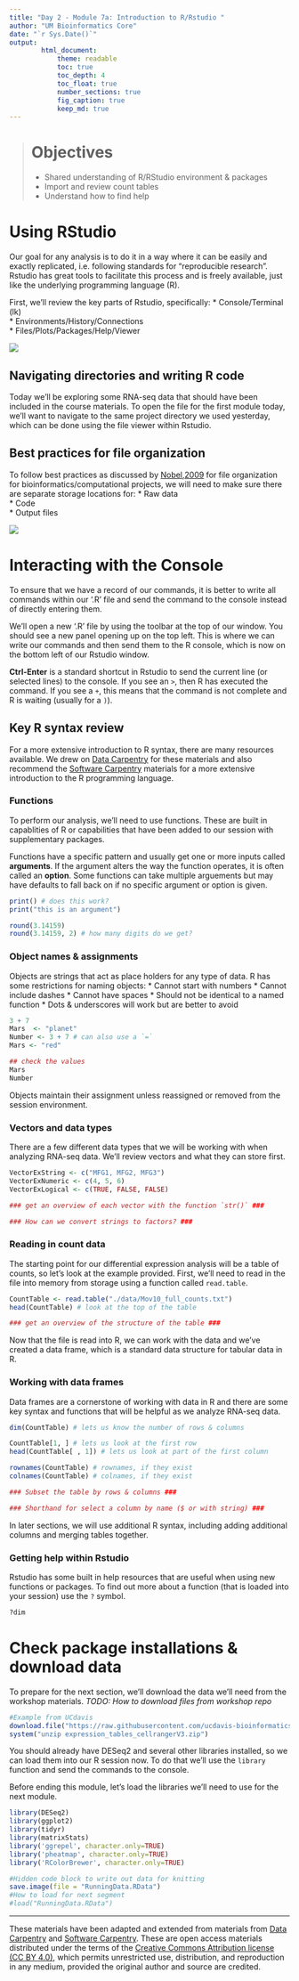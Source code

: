 ```yaml
---
title: "Day 2 - Module 7a: Introduction to R/Rstudio "
author: "UM Bioinformatics Core"
date: "`r Sys.Date()`"
output:
        html_document:
            theme: readable
            toc: true
            toc_depth: 4
            toc_float: true
            number_sections: true
            fig_caption: true
            keep_md: true
---
```


<!--- Allow the page to be wider --->
<style>
    body .main-container {
        max-width: 1200px;
    }
</style>
> # Objectives
> * Shared understanding of R/RStudio environment & packages
> * Import and review count tables
> * Understand how to find help

# Using RStudio

Our goal for any analysis is to do it in a way where it can be easily and exactly replicated, i.e. following standards for "reproducible research". Rstudio has great tools to facilitate this process and is freely available, just like the underlying programming language (R).

First, we'll review the key parts of Rstudio, specifically:
* Console/Terminal (lk)    
* Environments/History/Connections   
* Files/Plots/Packages/Help/Viewer   


![](./images/Rstudio_example.png)

## Navigating directories and writing R code

Today we'll be exploring some RNA-seq data that should have been included in the course materials. To open the file for the first module today, we'll want to navigate to the same project directory we used yesterday, which can be done using the file viewer within Rstudio.


## Best practices for file organization

To follow best practices as discussed by [Nobel,2009](https://journals.plos.org/ploscompbiol/article?id=10.1371/journal.pcbi.1000424) for file organization for bioinformatics/computational projects, we will need to make sure there are separate storage locations for:
* Raw data   
* Code    
* Output files   


![](./images/Noble2009_dataprojects.png)

# Interacting with the Console

To ensure that we have a record of our commands, it is better to write all commands within our '.R' file and send the command to the console instead of directly entering them.

We'll open a new '.R' file by using the toolbar at the top of our window. You should see a new panel opening up on the top left. This is where we can write our commands and then send them to the R console, which is now on the bottom left of our Rstudio window.

**Ctrl-Enter** is a standard shortcut in Rstudio to send the current line (or selected lines) to the console. If you see an `>`, then R has executed the command. If you see a `+`, this means that the command is not complete and R is waiting (usually for a `)`).

## Key R syntax review

For a more extensive introduction to R syntax, there are many resources available. We drew on [Data Carpentry](https://datacarpentry.org/R-genomics/00-before-we-start.html) for these materials and also recommend the [Software Carpentry](https://swcarpentry.github.io/r-novice-gapminder/) materials for a more extensive introduction to the R programming language.

### Functions

To perform our analysis, we'll need to use functions. These are built in capablities of R or capabilities that have been added to our session with supplementary packages.

Functions have a specific pattern and usually get one or more inputs called **arguments**. If the argument alters the way the function operates, it is often called an **option**. Some functions can take multiple arguements but may have defaults to fall back on if no specific argument or option is given.

```r
print() # does this work?
print("this is an argument")

round(3.14159)
round(3.14159, 2) # how many digits do we get?

```

### Object names & assignments

Objects are strings that act as place holders for any type of data. R has some restrictions for naming objects:
* Cannot start with numbers
* Cannot include dashes
* Cannot have spaces
* Should not be identical to a named function
* Dots & underscores will work but are better to avoid

```r
3 + 7
Mars  <- "planet"
Number <- 3 + 7 # can also use a `=`
Mars <- "red"

## check the values 
Mars
Number
```

Objects maintain their assignment unless reassigned or removed from the session environment.

### Vectors and data types

There are a few different data types that we will be working with when analyzing RNA-seq data. We'll review vectors and what they can store first.

```r
VectorExString <- c("MFG1, MFG2, MFG3")
VectorExNumeric <- c(4, 5, 6)
VectorExLogical <- c(TRUE, FALSE, FALSE)

### get an overview of each vector with the function `str()` ###

### How can we convert strings to factors? ###

```


### Reading in count data

The starting point for our differential expression analysis will be a table of counts, so let's look at the example provided. First, we'll need to read in the file into memory from storage using a function called `read.table`.
```r
CountTable <- read.table("./data/Mov10_full_counts.txt")
head(CountTable) # look at the top of the table

### get an overview of the structure of the table ###

```

Now that the file is read into R, we can work with the data and we've created a data frame, which is a standard data structure for tabular data in R.

### Working with data frames

Data frames are a cornerstone of working with data in R and there are some key syntax and functions that will be helpful as we analyze RNA-seq data.
```r
dim(CountTable) # lets us know the number of rows & columns

CountTable[1, ] # lets us look at the first row
head(CountTable[ , 1]) # lets us look at part of the first column

rownames(CountTable) # rownames, if they exist
colnames(CountTable) # colnames, if they exist

### Subset the table by rows & columns ###

### Shorthand for select a column by name ($ or with string) ###

```

In later sections, we will use additional R syntax, including adding additional columns and merging tables together. 

### Getting help within Rstudio

Rstudio has some built in help resources that are useful when using new functions or packages. To find out more about a function (that is loaded into your session) use the `?` symbol.
```r
?dim
```

# Check package installations & download data

To prepare for the next section, we'll download the data we'll need from the workshop materials. *TODO: How to download files from workshop repo*
```r
#Example from UCdavis
download.file("https://raw.githubusercontent.com/ucdavis-bioinformatics-training/2020-Intro_Single_Cell_RNA_Seq/master/datasets/expression_tables_cellrangerV3.zip", "expression_tables_cellrangerV3.zip")
system("unzip expression_tables_cellrangerV3.zip")
```

You should already have DESeq2 and several other libraries installed, so we can load them into our R session now. To do that we'll use the `library` function and send the commands to the console.

Before ending this module, let's load the libraries we'll need to use for the next module. 
```r
library(DESeq2)
library(ggplot2)
library(tidyr)
library(matrixStats)
library('ggrepel', character.only=TRUE)
library('pheatmap', character.only=TRUE)
library('RColorBrewer', character.only=TRUE)
```


```r
#Hidden code block to write out data for knitting
save.image(file = "RunningData.RData")
#How to load for next segment
#load("RunningData.RData")
```

---

These materials have been adapted and extended from materials from [Data Carpentry](https://datacarpentry.org/R-genomics/00-before-we-start.html) and [Software Carpentry](https://swcarpentry.github.io/r-novice-gapminder/). These are open access materials distributed under the terms of the [Creative Commons Attribution license (CC BY 4.0)](http://creativecommons.org/licenses/by/4.0/), which permits unrestricted use, distribution, and reproduction in any medium, provided the original author and source are credited.
